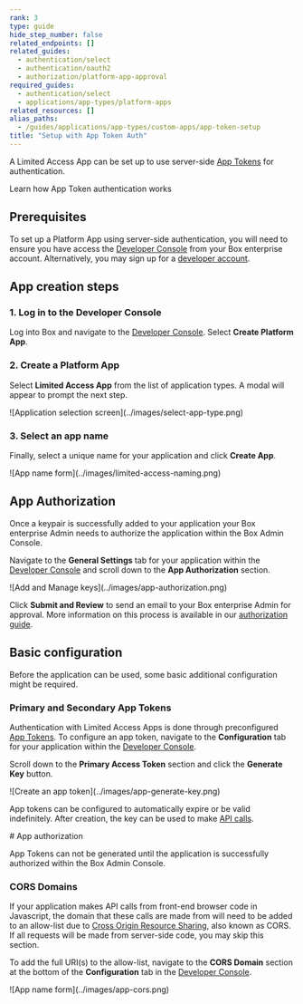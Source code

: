 ```yaml
---
rank: 3
type: guide
hide_step_number: false
related_endpoints: []
related_guides:
  - authentication/select
  - authentication/oauth2
  - authorization/platform-app-approval
required_guides:
  - authentication/select
  - applications/app-types/platform-apps
related_resources: []
alias_paths:
  - /guides/applications/app-types/custom-apps/app-token-setup
title: "Setup with App Token Auth"
---
```

A Limited Access App can be set up to use server-side [App Tokens][app-token]
for authentication.

<CTA to='g://authentication/app-token'>
  Learn how App Token authentication works
</CTA>

## Prerequisites

To set up a Platform App using server-side authentication, you will need to ensure
you have access the [Developer Console][devconsole] from your Box enterprise
account. Alternatively, you may sign up for a [developer account][devaccount].

## App creation steps

### 1. Log in to the Developer Console

Log into Box and navigate to the [Developer Console][devconsole].
Select **Create Platform App**.

### 2. Create a Platform App

Select **Limited Access App** from the list of application types.
A modal will appear to prompt the next step.

<ImageFrame border>
  ![Application selection screen](../images/select-app-type.png)
</ImageFrame>

### 3. Select an app name

Finally, select a unique name for your application and click **Create App**.

<ImageFrame border width="600" center>
  ![App name form](../images/limited-access-naming.png)
</ImageFrame>

## App Authorization

Once a keypair is successfully added to your application your Box enterprise
Admin needs to authorize the application within the Box Admin Console.

Navigate to the **General Settings** tab for your application within the
[Developer Console][devconsole] and scroll down to the **App Authorization**
section.

<ImageFrame border width="400" center>
  ![Add and Manage keys](../images/app-authorization.png)
</ImageFrame>

Click **Submit and Review** to send an email to your Box enterprise Admin for
approval. More information on this process is available in our
[authorization guide][auth].

## Basic configuration

Before the application can be used, some basic additional configuration might be
required.

### Primary and Secondary App Tokens

Authentication with Limited Access Apps is done through preconfigured [App
Tokens][app-token]. To configure an app token, navigate to the **Configuration**
tab for your application within the [Developer Console][devconsole].

Scroll down to the **Primary Access Token** section and click the
**Generate Key** button.

<ImageFrame border width="600" center>
  ![Create an app token](../images/app-generate-key.png)
</ImageFrame>

App tokens can be configured to automatically expire or be valid indefinitely.
After creation, the key can be used to make [API calls][api-calls].

<Message warning>
  # App authorization

  App Tokens can not be generated until the application is successfully
  authorized within the Box Admin Console.
</Message>

### CORS Domains

If your application makes API calls from front-end browser code in
Javascript, the domain that these calls are made from will need to be
added to an allow-list due to [Cross Origin Resource Sharing][cors],
also known as CORS. If all requests will be made from server-side code,
you may skip this section.

To add the full URI(s) to the allow-list, navigate to the **CORS Domain**
section at the bottom of the **Configuration** tab in the
[Developer Console][devconsole].

<ImageFrame border>
  ![App name form](../images/app-cors.png)
</ImageFrame>

[devconsole]: https://app.box.com/developers/console
[devaccount]: https://account.box.com/signup/n/developer
[devtoken]: g://authentication/tokens/developer-tokens
[scopes]: g://api-calls/permissions-and-errors/scopes
[cors]: https://en.wikipedia.org/wiki/Cross-origin_resource_sharing
[app-token]: g://authentication/app-token
[api-calls]: g://api-calls
[auth]: g://authorization

